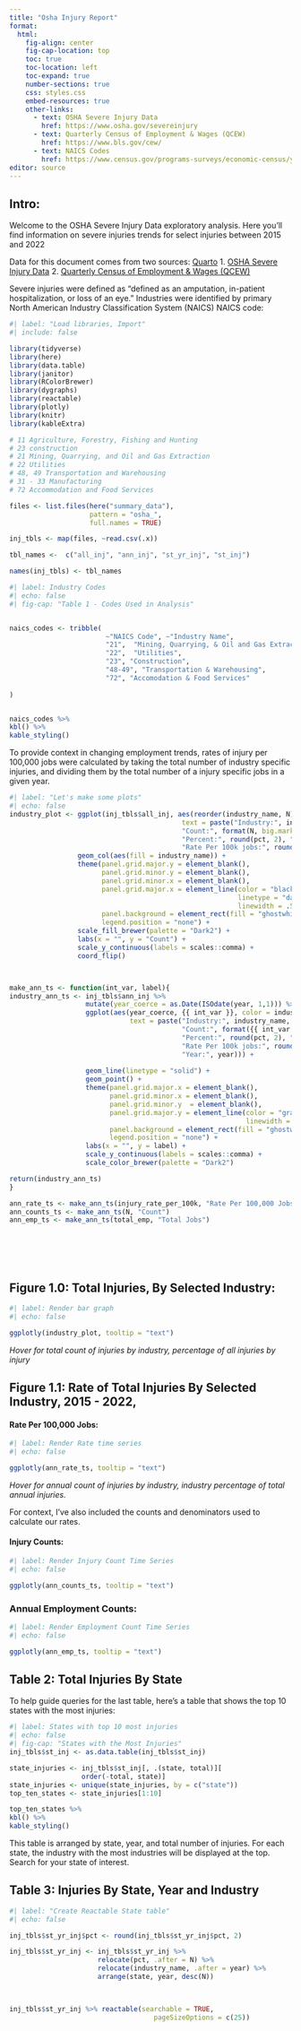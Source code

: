 ```yaml
---
title: "Osha Injury Report"
format:
  html:
    fig-align: center
    fig-cap-location: top
    toc: true
    toc-location: left
    toc-expand: true
    number-sections: true
    css: styles.css
    embed-resources: true
    other-links: 
      - text: OSHA Severe Injury Data
        href: https://www.osha.gov/severeinjury
      - text: Quarterly Census of Employment & Wages (QCEW)
        href: https://www.bls.gov/cew/
      - text: NAICS Codes
        href: https://www.census.gov/programs-surveys/economic-census/year/2022/guidance/understanding-naics.html
editor: source
---
```


## Intro:

Welcome to the OSHA Severe Injury Data exploratory analysis. Here you'll find information on severe injuries trends for select injuries between 2015 and 2022

Data for this document comes from two sources: [Quarto](https://quarto.org) 1. [OSHA Severe Injury Data](https://www.osha.gov/severeinjury) 2. [Quarterly Census of Employment & Wages (QCEW)](https://www.bls.gov/cew/)

Severe injuries were defined as "defined as an amputation, in-patient hospitalization, or loss of an eye." Industries were identified by primary North American Industry Classification System (NAICS) NAICS code:

```r
#| label: "Load libraries, Import"
#| include: false 

library(tidyverse)
library(here)
library(data.table)
library(janitor)
library(RColorBrewer)
library(dygraphs)
library(reactable)
library(plotly)
library(knitr)
library(kableExtra)

# 11 Agriculture, Forestry, Fishing and Hunting
# 23 construction
# 21 Mining, Quarrying, and Oil and Gas Extraction
# 22 Utilities
# 48, 49 Transportation and Warehousing
# 31 - 33 Manufacturing
# 72 Accommodation and Food Services

files <- list.files(here("summary_data"), 
                    pattern = "osha_",
                    full.names = TRUE)

inj_tbls <- map(files, ~read.csv(.x))

tbl_names <-  c("all_inj", "ann_inj", "st_yr_inj", "st_inj")

names(inj_tbls) <- tbl_names
```

```r
#| label: Industry Codes
#| echo: false
#| fig-cap: "Table 1 - Codes Used in Analysis"


naics_codes <- tribble(
                        ~"NAICS Code", ~"Industry Name",
                        "21",  "Mining, Quarrying, & Oil and Gas Extraction",
                        "22",  "Utilities",
                        "23", "Construction",
                        "48-49", "Transportation & Warehousing",
                        "72", "Accomodation & Food Services"
  
)


naics_codes %>%
kbl() %>% 
kable_styling()
```

To provide context in changing employment trends, rates of injury per 100,000 jobs were calculated by taking the total number of industry specific injuries, and dividing them by the total number of a injury specific jobs in a given year.

```r
#| label: "Let's make some plots"
#| echo: false 
industry_plot <- ggplot(inj_tbls$all_inj, aes(reorder(industry_name, N), N,
                                           text = paste("Industry:", industry_name, "<br>",
                                           "Count:", format(N, big.mark = ","), "<br>",
                                           "Percent:", round(pct, 2), "<br>",
                                           "Rate Per 100k jobs:", round(injury_rate_per_100k, 2)))) +
                 geom_col(aes(fill = industry_name)) +
                 theme(panel.grid.major.y = element_blank(),
                       panel.grid.minor.y = element_blank(),
                       panel.grid.minor.x = element_blank(),
                       panel.grid.major.x = element_line(color = "black",
                                                         linetype = "dashed",
                                                         linewidth = .5),
                       panel.background = element_rect(fill = "ghostwhite"),
                       legend.position = "none") +
                 scale_fill_brewer(palette = "Dark2") +
                 labs(x = "", y = "Count") +
                 scale_y_continuous(labels = scales::comma) +
                 coord_flip()



make_ann_ts <- function(int_var, label){
industry_ann_ts <- inj_tbls$ann_inj %>% 
                   mutate(year_coerce = as.Date(ISOdate(year, 1,1))) %>% 
                   ggplot(aes(year_coerce, {{ int_var }}, color = industry_name, group = industry_name,
                              text = paste("Industry:", industry_name, "<br>",
                                           "Count:", format({{ int_var }}, big.mark = ","), "<br>",
                                           "Percent:", round(pct, 2), "<br>",
                                           "Rate Per 100k jobs:", round(injury_rate_per_100k, 2), "<br>",
                                           "Year:", year))) +
                           
                   geom_line(linetype = "solid") +
                   geom_point() +
                   theme(panel.grid.major.x = element_blank(),
                         panel.grid.minor.x = element_blank(),
                         panel.grid.minor.y  = element_blank(),
                         panel.grid.major.y = element_line(color = "gray",                                                                            linetype ="dashed",
                                                           linewidth = .25),
                         panel.background = element_rect(fill = "ghostwhite"),
                         legend.position = "none") +
                   labs(x = "", y = label) +
                   scale_y_continuous(labels = scales::comma) +
                   scale_color_brewer(palette = "Dark2")

return(industry_ann_ts)
}

ann_rate_ts <- make_ann_ts(injury_rate_per_100k, "Rate Per 100,000 Jobs")
ann_counts_ts <- make_ann_ts(N, "Count")
ann_emp_ts <- make_ann_ts(total_emp, "Total Jobs")




                      
```

## Figure 1.0: Total Injuries, By Selected Industry:

```r
#| label: Render bar graph
#| echo: false

ggplotly(industry_plot, tooltip = "text")

```

*Hover for total count of injuries by industry, percentage of all injuries by injury*

## Figure 1.1: Rate of Total Injuries By Selected Industry, 2015 - 2022,

#### Rate Per 100,000 Jobs:

```r
#| label: Render Rate time series
#| echo: false

ggplotly(ann_rate_ts, tooltip = "text")

```

*Hover for annual count of injuries by industry, industry percentage of total annual injuries.*

For context, I've also included the counts and denominators used to calculate our rates.

#### Injury Counts:

```r
#| label: Render Injury Count Time Series
#| echo: false

ggplotly(ann_counts_ts, tooltip = "text")
```

### Annual Employment Counts:

```r
#| label: Render Employment Count Time Series
#| echo: false

ggplotly(ann_emp_ts, tooltip = "text")
```

## Table 2: Total Injuries By State

To help guide queries for the last table, here's a table that shows the top 10 states with the most injuries:

```r
#| label: States with top 10 most injuries
#| echo: false
#| fig-cap: "States with the Most Injuries"
inj_tbls$st_inj <- as.data.table(inj_tbls$st_inj)

state_injuries <- inj_tbls$st_inj[, .(state, total)][
                  order(-total, state)]
state_injuries <- unique(state_injuries, by = c("state"))
top_ten_states <- state_injuries[1:10]

top_ten_states %>%
kbl() %>% 
kable_styling()


```

This table is arranged by state, year, and total number of injuries. For each state, the industry with the most industries will be displayed at the top. Search for your state of interest.

## Table 3: Injuries By State, Year and Industry

```r
#| label: "Create Reactable State table"
#| echo: false

inj_tbls$st_yr_inj$pct <- round(inj_tbls$st_yr_inj$pct, 2)

inj_tbls$st_yr_inj <- inj_tbls$st_yr_inj %>% 
                      relocate(pct, .after = N) %>% 
                      relocate(industry_name, .after = year) %>% 
                      arrange(state, year, desc(N))
  


inj_tbls$st_yr_inj %>% reactable(searchable = TRUE,
                                    pageSizeOptions = c(25))
```

